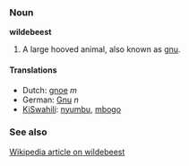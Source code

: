 ===Noun===
'''wildebeest'''

#A large hooved animal, also known as [[gnu]].

====Translations====
*Dutch: [[gnoe]] ''m''
*German: [[Gnu]] ''n''
*[[KiSwahili]]: [[nyumbu]], [[mbogo]]

===See also===
[[w:wildebeest|Wikipedia article on wildebeest]]